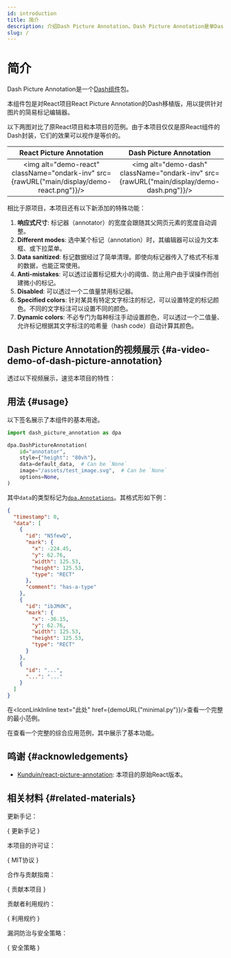 ```yaml
---
id: introduction
title: 简介
description: 介绍Dash Picture Annotation。Dash Picture Annotation是单Dash组件包，用以提供针对图片的简易标记编辑器。
slug: /
---
```








# 简介

Dash Picture Annotation是一个[Dash组件<IconExternalLink/>][link-dash-component]包。

本组件包是对React项目React Picture Annotation的Dash移植版，用以提供针对图片的简易标记编辑器。

以下两图对比了原React项目和本项目的范例。由于本项目仅仅是原React组件的Dash封装，它们的效果可以视作是等价的。

|                                  React Picture Annotation                                  |                                 Dash Picture Annotation                                  |
| :----------------------------------------------------------------------------------------: | :--------------------------------------------------------------------------------------: |
| <img alt="demo-react" className="ondark-inv" src={rawURL("main/display/demo-react.png")}/> | <img alt="demo-dash" className="ondark-inv" src={rawURL("main/display/demo-dash.png")}/> |

相比于原项目，本项目还有以下新添加的特殊功能：

1. **响应式尺寸**<InlineIcon icon={mdiResizeHorizontal}/>: 标记器（annotator）的宽度会跟随其父网页元素的宽度自动调整。
2. **Different modes**<InlineIcon icon={mdiFormSelect}/>: 选中某个标记（annotation）时，其编辑器可以设为文本框、或下拉菜单。
3. **Data sanitized**<InlineIcon icon={mdiSafeSquareOutline}/>: 标记数据经过了简单清理。即使向标记器传入了格式不标准的数据，也能正常使用。
4. **Anti-mistakes**<InlineIcon icon={mdiImageFilterCenterFocus}/>: 可以透过设置标记框大小的阈值、防止用户由于误操作而创建微小的标记。
5. **Disabled**<InlineIcon icon={mdiEditOffOutline}/>: 可以透过一个二值量禁用标记器。
6. **Specified colors**<InlineIcon icon={mdiColor}/>: 针对某具有特定文字标注的标记，可以设置特定的标记颜色。不同的文字标注可以设置不同的颜色。
7. **Dynamic colors**<InlineIcon icon={mdiPaletteOutline}/>: 不必专门为每种标注手动设置颜色，可以透过一个二值量、允许标记根据其文字标注的哈希量（hash code）自动计算其颜色。

## Dash Picture Annotation的视频展示 {#a-video-demo-of-dash-picture-annotation}

透过以下视频展示，速览本项目的特性：

<VideoPlayer src="https://raw.githubusercontent.com/cainmagi/dash-picture-annotation/main/display/demo.mp4" />

## 用法 {#usage}

以下签名展示了本组件的基本用途。

```python
import dash_picture_annotation as dpa

dpa.DashPictureAnnotation(
    id="annotator",
    style={"height": "80vh"},
    data=default_data,  # Can be `None`
    image="/assets/test_image.svg",  # Can be `None`
    options=None,
)
```

其中`data`的类型标记为[`dpa.Annotations`](./apis/typehints/Annotations.mdx)。其格式形如下例：

```json showLineNumbers
{
  "timestamp": 0,
  "data": [
    {
      "id": "N5fewQ",
      "mark": {
        "x": -224.45,
        "y": 62.76,
        "width": 125.53,
        "height": 125.53,
        "type": "RECT"
      },
      "comment": "has-a-type"
    },
    {
      "id": "ibJMdK",
      "mark": {
        "x": -36.15,
        "y": 62.76,
        "width": 125.53,
        "height": 125.53,
        "type": "RECT"
      }
    },
    {
      "id": "...",
      "...": "..."
    }
  ]
}
```

在<IconLinkInline text="此处" href={demoURL("minimal.py")}/>查看一个完整的最小范例。

在<IconLinkInline text="此处" href={demoURL()}/>查看一个完整的综合应用范例，其中展示了基本功能。

## 鸣谢 {#acknowledgements}

- [Kunduin/react-picture-annotation<IconExternalLink/>][git-react-picture-annotation]: 本项目的原始React版本。

## 相关材料 {#related-materials}

更新手记：

<p>
  {
    <DarkButton href={repoURL("blob/main/Changelog.md")} icon={octClock16}>
      更新手记
    </DarkButton>
  }
</p>

本项目的许可证：

<p>
  {
    <DarkButton href={repoURL("blob/main/LICENSE")} icon={octLaw16}>
      MIT协议
    </DarkButton>
  }
</p>

合作与贡献指南：

<p>
  {
    <DarkButton
      href={repoURL("blob/main/CONTRIBUTING.md")}
      icon={octRepoForked16}
    >
      贡献本项目
    </DarkButton>
  }
</p>

贡献者利用规约：

<p>
  {
    <DarkButton
      href={repoURL("blob/main/CODE_OF_CONDUCT.md")}
      icon={octShareAndroid16}
    >
      利用规约
    </DarkButton>
  }
</p>

漏洞防治与安全策略：

<p>
  {
    <DarkButton href={repoURL("blob/main/SECURITY.md")} icon={octiconShield16}>
      安全策略
    </DarkButton>
  }
</p>

[git-react-picture-annotation]: https://github.com/Kunduin/react-picture-annotation
[link-dash-component]: https://dash.plotly.com/plugins
